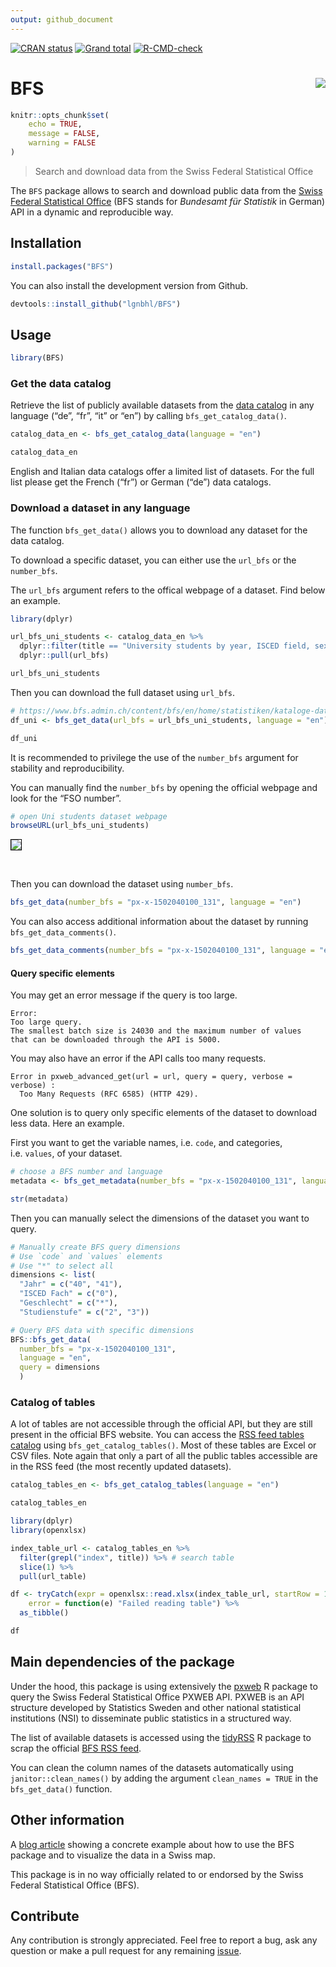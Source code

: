 ```yaml
---
output: github_document
---
```


<!-- README.md is generated from README.Rmd. Please edit that file -->

<!-- badges: start -->
[![CRAN status](https://www.r-pkg.org/badges/version/BFS)](https://CRAN.R-project.org/package=BFS)
[![Grand total](https://cranlogs.r-pkg.org/badges/grand-total/BFS)](https://cran.r-project.org/package=BFS)
[![R-CMD-check](https://github.com/lgnbhl/BFS/actions/workflows/R-CMD-check.yaml/badge.svg)](https://github.com/lgnbhl/BFS/actions/workflows/R-CMD-check.yaml)
<!-- badges: end -->

# BFS <img src="man/figures/logo.png" align="right" />

```r
knitr::opts_chunk$set(
	echo = TRUE,
	message = FALSE,
	warning = FALSE
)
```

> Search and download data from the Swiss Federal Statistical Office

The `BFS` package allows to search and download public data from the 
[Swiss Federal Statistical Office](https://www.pxweb.bfs.admin.ch/pxweb/en/){target="_blank"} (BFS stands for *Bundesamt für Statistik* in German) API in a dynamic and reproducible way.

## Installation

```r
install.packages("BFS")
```

You can also install the development version from Github.

```r
devtools::install_github("lgnbhl/BFS")
```

## Usage

```r
library(BFS)
```

### Get the data catalog

Retrieve the list of publicly available datasets from the [data catalog](https://www.bfs.admin.ch/bfs/de/home/statistiken/kataloge-datenbanken/daten.html) in any language ("de", "fr", "it" or "en") by calling `bfs_get_catalog_data()`.

```r
catalog_data_en <- bfs_get_catalog_data(language = "en")

catalog_data_en
```

English and Italian data catalogs offer a limited list of datasets. For the full list please get the French ("fr") or German ("de") data catalogs.

### Download a dataset in any language

The function `bfs_get_data()` allows you to download any dataset for the data catalog.

To download a specific dataset, you can either use the `url_bfs` or the `number_bfs`.

The `url_bfs` argument refers to the offical webpage of a dataset. Find below an example.

```r
library(dplyr)

url_bfs_uni_students <- catalog_data_en %>%
  dplyr::filter(title == "University students by year, ISCED field, sex and level of study") %>%
  dplyr::pull(url_bfs)

url_bfs_uni_students
```

Then you can download the full dataset using `url_bfs`.

```r
# https://www.bfs.admin.ch/content/bfs/en/home/statistiken/kataloge-datenbanken/daten.assetdetail.16324907.html
df_uni <- bfs_get_data(url_bfs = url_bfs_uni_students, language = "en")

df_uni
```

It is recommended to privilege the use of the `number_bfs` argument for stability and reproducibility.

You can manually find the `number_bfs` by opening the official webpage and look for the "FSO number".

```r
# open Uni students dataset webpage
browseURL(url_bfs_uni_students)
```

<img style="border:1px solid black;" src="https://raw.githubusercontent.com/lgnbhl/BFS/master/man/figures/screenshot.png" align="center" />

<br/>

Then you can download the dataset using `number_bfs`. 

```r
bfs_get_data(number_bfs = "px-x-1502040100_131", language = "en")
```

You can also access additional information about the dataset by running `bfs_get_data_comments()`.

```r
bfs_get_data_comments(number_bfs = "px-x-1502040100_131", language = "en")
```

#### Query specific elements

You may get an error message if the query is too large.

```
Error: 
Too large query. 
The smallest batch size is 24030 and the maximum number of values 
that can be downloaded through the API is 5000.
```

You may also have an error if the API calls too many requests.

```
Error in pxweb_advanced_get(url = url, query = query, verbose = verbose) : 
  Too Many Requests (RFC 6585) (HTTP 429).
```

One solution is to query only specific elements of the dataset to download less data. Here an example.

First you want to get the variable names, i.e. `code`, and categories, i.e. `values`, of your dataset.

```r
# choose a BFS number and language
metadata <- bfs_get_metadata(number_bfs = "px-x-1502040100_131", language = "en")

str(metadata)
```

Then you can manually select the dimensions of the dataset you want to query.

```r
# Manually create BFS query dimensions
# Use `code` and `values` elements
# Use "*" to select all
dimensions <- list(
  "Jahr" = c("40", "41"),
  "ISCED Fach" = c("0"),
  "Geschlecht" = c("*"),
  "Studienstufe" = c("2", "3"))

# Query BFS data with specific dimensions
BFS::bfs_get_data(
  number_bfs = "px-x-1502040100_131",
  language = "en",
  query = dimensions
  )
```

### Catalog of tables

A lot of tables are not accessible through the official API, but they are still present in the official BFS website. You can access the [RSS feed tables catalog](https://www.bfs.admin.ch/bfs/en/home/statistiken/kataloge-datenbanken/tabellen/_jcr_content/par/ws_catalog.rss.xml?skipLimit=true) using `bfs_get_catalog_tables()`. Most of these tables are Excel or CSV files. Note again that only a part of all the public tables accessible are in the RSS feed (the most recently updated datasets).

```r
catalog_tables_en <- bfs_get_catalog_tables(language = "en")

catalog_tables_en
```

```r
library(dplyr)
library(openxlsx)

index_table_url <- catalog_tables_en %>%
  filter(grepl("index", title)) %>% # search table
  slice(1) %>%
  pull(url_table)

df <- tryCatch(expr = openxlsx::read.xlsx(index_table_url, startRow = 1),
	error = function(e) "Failed reading table") %>%
  as_tibble()

df
```

## Main dependencies of the package

Under the hood, this package is using extensively the [pxweb](https://ropengov.github.io/pxweb/index.html){target="_blank"} R package to query the Swiss Federal Statistical Office PXWEB API. PXWEB is an API structure developed by Statistics Sweden and other national statistical institutions (NSI) to disseminate public statistics in a structured way.

The list of available datasets is accessed using the [tidyRSS](https://github.com/RobertMyles/tidyRSS){target="_blank"} R package to scrap the official [BFS RSS feed](https://www.bfs.admin.ch/bfs/en/home/statistiken/kataloge-datenbanken/daten/_jcr_content/par/ws_catalog.rss.xml?skipLimit=true). 

You can clean the column names of the datasets automatically using `janitor::clean_names()` by adding the argument `clean_names = TRUE` in the `bfs_get_data()` function. 

## Other information

A [blog article](https://felixluginbuhl.com/blog/posts/2019-11-07-swiss-data/) showing a concrete example about how to use the BFS package and to visualize the data in a Swiss map.

This package is in no way officially related to or endorsed by the Swiss Federal Statistical Office (BFS).

## Contribute

Any contribution is strongly appreciated. Feel free to report a bug, ask any question or make a pull request for any remaining [issue](https://github.com/lgnbhl/BFS/issues).

